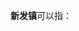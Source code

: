 '''新发镇'''可以指：
{{PRC admin/disambig|23/01/02/102/000|34/18/21/102/000|51/34/25/224/000}}
{{disambig|cat=三字中国镇名消歧义}}